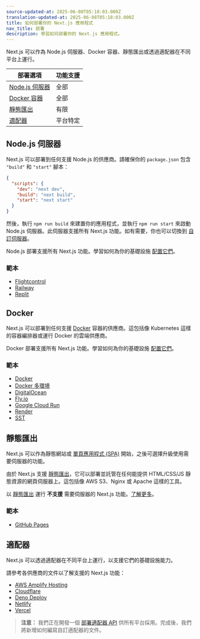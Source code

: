 ```yaml
---
source-updated-at: 2025-06-08T05:18:03.000Z
translation-updated-at: 2025-06-08T05:18:03.000Z
title: 如何部署你的 Next.js 應用程式
nav_title: 部署
description: 學習如何部署你的 Next.js 應用程式。
---
```


Next.js 可以作為 Node.js 伺服器、Docker 容器、靜態匯出或透過適配器在不同平台上運行。

| 部署選項                | 功能支援   |
| -------------------------------- | ----------------- |
| [Node.js 伺服器](#nodejs-server) | 全部               |
| [Docker 容器](#docker)      | 全部               |
| [靜態匯出](#static-export)  | 有限           |
| [適配器](#adapters)            | 平台特定 |

## Node.js 伺服器

Next.js 可以部署到任何支援 Node.js 的供應商。請確保你的 `package.json` 包含 `"build"` 和 `"start"` 腳本：

```json filename="package.json"
{
  "scripts": {
    "dev": "next dev",
    "build": "next build",
    "start": "next start"
  }
}
```

然後，執行 `npm run build` 來建置你的應用程式，並執行 `npm run start` 來啟動 Node.js 伺服器。此伺服器支援所有 Next.js 功能。如有需要，你也可以切換到 [自訂伺服器](/docs/app/guides/custom-server)。

Node.js 部署支援所有 Next.js 功能。學習如何為你的基礎設施 [配置它們](/docs/app/guides/self-hosting)。

### 範本

- [Flightcontrol](https://github.com/nextjs/deploy-flightcontrol)
- [Railway](https://github.com/nextjs/deploy-railway)
- [Replit](https://github.com/nextjs/deploy-replit)

## Docker

Next.js 可以部署到任何支援 [Docker](https://www.docker.com/) 容器的供應商。這包括像 Kubernetes 這樣的容器編排器或運行 Docker 的雲端供應商。

Docker 部署支援所有 Next.js 功能。學習如何為你的基礎設施 [配置它們](/docs/app/guides/self-hosting)。

### 範本

- [Docker](https://github.com/vercel/next.js/tree/canary/examples/with-docker)
- [Docker 多環境](https://github.com/vercel/next.js/tree/canary/examples/with-docker-multi-env)
- [DigitalOcean](https://github.com/nextjs/deploy-digitalocean)
- [Fly.io](https://github.com/nextjs/deploy-fly)
- [Google Cloud Run](https://github.com/nextjs/deploy-google-cloud-run)
- [Render](https://github.com/nextjs/deploy-render)
- [SST](https://github.com/nextjs/deploy-sst)

## 靜態匯出

Next.js 可以作為靜態網站或 [單頁應用程式 (SPA)](/docs/app/guides/single-page-applications) 開始，之後可選擇升級使用需要伺服器的功能。

由於 Next.js 支援 [靜態匯出](/docs/app/guides/static-exports)，它可以部署並託管在任何能提供 HTML/CSS/JS 靜態資源的網頁伺服器上。這包括像 AWS S3、Nginx 或 Apache 這樣的工具。

以 [靜態匯出](/docs/app/guides/static-exports) 運行 **不支援** 需要伺服器的 Next.js 功能。[了解更多](/docs/app/guides/static-exports#unsupported-features)。

### 範本

- [GitHub Pages](https://github.com/nextjs/deploy-github-pages)

## 適配器

Next.js 可以透過適配器在不同平台上運行，以支援它們的基礎設施能力。

請參考各供應商的文件以了解支援的 Next.js 功能：

- [AWS Amplify Hosting](https://docs.amplify.aws/nextjs/start/quickstart/nextjs-app-router-client-components)
- [Cloudflare](https://developers.cloudflare.com/workers/frameworks/framework-guides/nextjs)
- [Deno Deploy](https://docs.deno.com/examples/next_tutorial)
- [Netlify](https://docs.netlify.com/frameworks/next-js/overview/#next-js-support-on-netlify)
- [Vercel](https://vercel.com/docs/frameworks/nextjs)

> **注意：** 我們正在開發一個 [部署適配器 API](https://github.com/vercel/next.js/discussions/77740) 供所有平台採用。完成後，我們將新增如何編寫自訂適配器的文件。